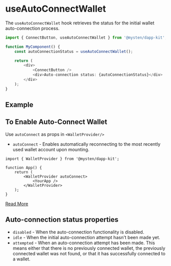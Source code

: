 
# useAutoConnectWallet

The `useAutoConnectWallet` hook retrieves the status for the initial wallet auto-connection process.

```ts
import { ConnectButton, useAutoConnectWallet } from '@mysten/dapp-kit';

function MyComponent() {
	const autoConnectionStatus = useAutoConnectWallet();

	return (
		<div>
			<ConnectButton />
			<div>Auto-connection status: {autoConnectionStatus}</div>
		</div>
	);
}
```

## Example

<UseAutoConnectionStatusExample />

## To Enable Auto-Connect Wallet
Use `autoConnect` as props in `<WalletProvider/>` 
- `autoConnect` - Enables automatically reconnecting to the most recently used wallet account upon
  mounting.

 
```tsx
import { WalletProvider } from '@mysten/dapp-kit';
 
function App() {
	return (
		<WalletProvider autoConnect>
			<YourApp />
		</WalletProvider>
	);
}
```

[Read More](https://sdk.mystenlabs.com/dapp-kit/wallet-provider)

## Auto-connection status properties

- `disabled` - When the auto-connection functionality is disabled.
- `idle` - When the initial auto-connection attempt hasn't been made yet.
- `attempted` - When an auto-connection attempt has been made. This means either that there is no
  previously connected wallet, the previously connected wallet was not found, or that it has
  successfully connected to a wallet.
